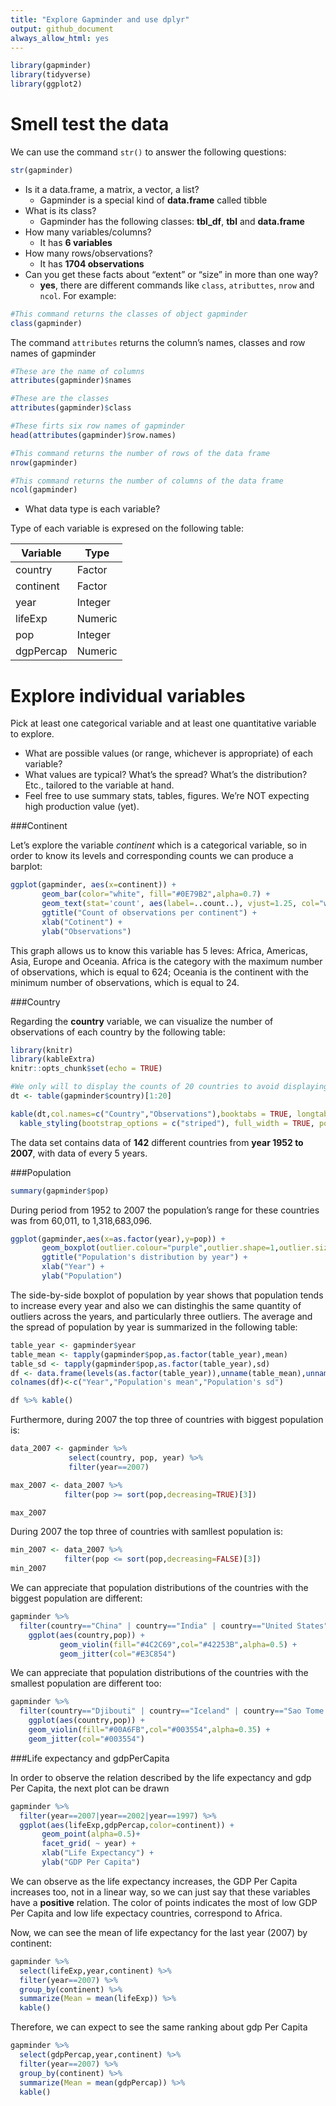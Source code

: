```yaml
---
title: "Explore Gapminder and use dplyr"
output: github_document
always_allow_html: yes
---
```


<!-- Loading the packages we will need --> 
```r
library(gapminder)
library(tidyverse)
library(ggplot2)
```

# Smell test the data

We can use the command `str()` to answer the following questions:

```r
str(gapminder)
```

+ Is it a data.frame, a matrix, a vector, a list?
    - Gapminder is a special kind of **data.frame** called tibble
    
+ What is its class?
    - Gapminder has the following classes: **tbl_df**, **tbl** and **data.frame**
    
+ How many variables/columns?
    - It has **6 variables**
    
+ How many rows/observations?
    - It has **1704 observations**
    
+ Can you get these facts about “extent” or “size” in more than one way?
    - **yes**, there are different commands like `class`, `atributtes`, `nrow` and `ncol`. For example:

```r
#This command returns the classes of object gapminder
class(gapminder)
```    

The command `attributes` returns the column's names, classes and row names of gapminder

```r
#These are the name of columns
attributes(gapminder)$names

#These are the classes
attributes(gapminder)$class

#These firts six row names of gapminder
head(attributes(gapminder)$row.names)
```

```r
#This command returns the number of rows of the data frame
nrow(gapminder)
```

```r
#This command returns the number of columns of the data frame
ncol(gapminder)    
```

+ What data type is each variable?

Type of each variable is expresed on the following table:
    
|  Variable  |    Type    |
|------------|------------|
|country     |Factor      |
|continent   |Factor      |
|year        |Integer     |
|lifeExp     |Numeric     |
|pop         |Integer     |
|dgpPercap   |Numeric     |


# Explore individual variables

Pick at least one categorical variable and at least one quantitative variable to explore.

+ What are possible values (or range, whichever is appropriate) of each variable?
+ What values are typical? What’s the spread? What’s the distribution? Etc., tailored to the variable at hand.
+ Feel free to use summary stats, tables, figures. We’re NOT expecting high production value (yet).

###Continent

Let's explore the variable *continent* which is a categorical variable, so in order to know its levels and corresponding counts we can produce a barplot:

```r
ggplot(gapminder, aes(x=continent)) +
       geom_bar(color="white", fill="#0E79B2",alpha=0.7) +
       geom_text(stat='count', aes(label=..count..), vjust=1.25, col="white", size=3) +
       ggtitle("Count of observations per continent") +
       xlab("Cotinent") +
       ylab("Observations")
```

This graph allows us to know this variable has 5 leves: Africa, Americas, Asia, Europe and Oceania. Africa is the category with the maximum number of observations, which is equal to 624; Oceania is the continent with the minimum number of observations, which is equal to 24.

###Country

Regarding the **country** variable, we can visualize the number of observations of each country by the following table:

```r
library(knitr)
library(kableExtra)
knitr::opts_chunk$set(echo = TRUE)
```


```r

#We only will to display the counts of 20 countries to avoid displaying a very large table
dt <- table(gapminder$country)[1:20]

kable(dt,col.names=c("Country","Observations"),booktabs = TRUE, longtable = TRUE) %>%
  kable_styling(bootstrap_options = c("striped"), full_width = TRUE, position = "left")
```

The data set contains data of **142** different countries from **year 1952 to 2007**, with data of every 5 years.

###Population

```r
summary(gapminder$pop)
```

During period from 1952 to 2007 the population's range for these countries was from 60,011, to 1,318,683,096.


```r
ggplot(gapminder,aes(x=as.factor(year),y=pop)) +
       geom_boxplot(outlier.colour="purple",outlier.shape=1,outlier.size=1) + 
       ggtitle("Population's distribution by year") +
       xlab("Year") +
       ylab("Population")
```

The side-by-side boxplot of population by year shows that population tends to increase every year and also we can distinghis the same quantity of outliers across the years, and particularly three outliers. The average and the spread of population by year is summarized in the following table:

```r
table_year <- gapminder$year
table_mean <- tapply(gapminder$pop,as.factor(table_year),mean)
table_sd <- tapply(gapminder$pop,as.factor(table_year),sd)
df <- data.frame(levels(as.factor(table_year)),unname(table_mean),unname(table_sd))
colnames(df)<-c("Year","Population's mean","Population's sd")

df %>% kable()

```


Furthermore, during 2007 the top three of countries with biggest population is: 

```r
data_2007 <- gapminder %>%
             select(country, pop, year) %>% 
             filter(year==2007) 
```


```r

max_2007 <- data_2007 %>% 
            filter(pop >= sort(pop,decreasing=TRUE)[3])

max_2007
```

During 2007 the top three of countries with samllest population is: 

```r
min_2007 <- data_2007 %>% 
            filter(pop <= sort(pop,decreasing=FALSE)[3])
min_2007
```

We can appreciate that population distributions of the countries with the biggest population are different:

```r

gapminder %>% 
  filter(country=="China" | country=="India" | country=="United States") %>% 
    ggplot(aes(country,pop)) +
           geom_violin(fill="#4C2C69",col="#42253B",alpha=0.5) +
           geom_jitter(col="#E3C854")
```

We can appreciate that population distributions of the countries with the smallest population are different too:

```r

gapminder %>% 
  filter(country=="Djibouti" | country=="Iceland" | country=="Sao Tome and Principe") %>% 
    ggplot(aes(country,pop)) +
    geom_violin(fill="#00A6FB",col="#003554",alpha=0.35) +
    geom_jitter(col="#003554")

```

###Life expectancy and gdpPerCapita

In order to observe the relation described by the life expectancy and gdp Per Capita, the next plot can be drawn

```r
gapminder %>% 
  filter(year==2007|year==2002|year==1997) %>% 
  ggplot(aes(lifeExp,gdpPercap,color=continent)) +
       geom_point(alpha=0.5)+
       facet_grid( ~ year) +
       xlab("Life Expectancy") +
       ylab("GDP Per Capita")
```

We can observe as the life expectancy increases, the GDP Per Capita increases too, not in a linear way, so we can just say that these variables have a **positive** relation. The color of points indicates the most of low GDP Per Capita and low life expectacy countries, correspond to Africa.

Now, we can see the mean of life expectancy for the last year (2007) by continent:

```r
gapminder %>% 
  select(lifeExp,year,continent) %>% 
  filter(year==2007) %>% 
  group_by(continent) %>%
  summarize(Mean = mean(lifeExp)) %>% 
  kable()
```

Therefore, we can expect to see the same ranking about gdp Per Capita

```r
gapminder %>% 
  select(gdpPercap,year,continent) %>% 
  filter(year==2007) %>% 
  group_by(continent) %>%
  summarize(Mean = mean(gdpPercap)) %>% 
  kable()
```
